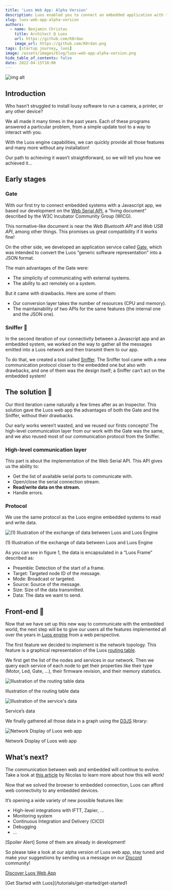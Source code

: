 ```yaml
---
title: 'Luos Web App: Alpha Version'
description: Luos enabled you to connect an embedded application with the outside world, this article takes place as an example of what you could do with it.
slug: luos-web-app-alpha-version
authors:
  - name: Benjamin Christau
    title: Architect @ Luos
    url: https://github.com/K0rdan
    image_url: https://github.com/K0rdan.png
tags: [startup journey, luos]
image: /assets/images/blog/luos-web-app-alpha-version.png
hide_table_of_contents: false
date: 2022-04-15T10:00
---
```


![img alt](/assets/images/blog/luos-web-app-alpha-version.png)

<h2> Introduction </h2>

Who hasn’t struggled to install lousy software to run a camera, a printer, or any other device?

<!--truncate-->

We all made it many times in the past years. Each of these programs answered a particular problem, from a simple update tool to a way to interact with you.

With the Luos engine capabilities, we can quickly provide all those features and many more without any installation!

Our path to achieving it wasn’t straightforward, so we will tell you how we achieved it...

<h2> Early stages </h2>

<h3> Gate </h3>

With our first try to connect embedded systems with a Javascript app, we based our development on the <a rel="external nofollow" href="https://developer.mozilla.org/en-US../Web/API/Web_Serial_API" target="_blank">Web Serial API</a>, a “living document” described by the W3C Incubator Community Group (WICG).

This normative-like document is near the _Web Bluetooth API_ and _Web USB API_, among other things. This promises us great compatibility if it works fine!

On the other side, we developed an application service called [Gate](/docs/tools/gate), which was intended to convert the Luos “generic software representation” into a JSON format.

The main advantages of the Gate were:

- The simplicity of communicating with external systems.
- The ability to act remotely on a system.

But it came with drawbacks. Here are some of them:

- Our conversion layer takes the number of resources (CPU and memory).
- The maintainability of two APIs for the same features (the internal one and the JSON one).

<h3> Sniffer 👃 </h3>

In the second iteration of our connectivity between a Javascript app and an embedded system, we worked on the way to gather all the messages emitted into a Luos network and then transmit them to our app.

To do that, we created a tool called [Sniffer](/docs/tools/monitoring#sniffer). The Sniffer tool came with a new communication protocol closer to the embedded one but also with drawbacks, and one of them was the design itself; a Sniffer can’t act on the embedded system!

<h2> The solution 📐 </h2>

Our third iteration came naturally a few times after as an Inspector. This solution gave the Luos web app the advantages of both the Gate and the Sniffer, without their drawbacks.

Our early works weren’t wasted, and we reused our firsts concepts! The high-level communication layer from our work with the Gate was the same, and we also reused most of our communication protocol from the Sniffer.

<h3> High-level communication layer </h3>

This part is about the implementation of the Web Serial API. This API gives us the ability to:

- Get the list of available serial ports to communicate with.
- Open/close the serial connection stream.
- **Read/write data on the stream.**
- Handle errors.

<h3> Protocol </h3>

We use the same protocol as the Luos engine embedded systems to read and write data.

![(1) Illustration of the exchange of data between Luos and Luos Engine](/assets/images/blog/web-app-protocol-luos.png)

(1) Illustration of the exchange of data between Luos and Luos Engine

As you can see in figure 1, the data is encapsulated in a “Luos Frame” described as:

- Preamble: Detection of the start of a frame.
- Target: Targeted node ID of the message.
- Mode: Broadcast or targeted.
- Source: Source of the message.
- Size: Size of the data transmitted.
- Data: The data we want to send.

<h2> Front-end 🌈 </h2>

Now that we have set up this new way to communicate with the embedded world, the next step will be to give our users all the features implemented all over the years in <a rel="external nofollow" href="https://github.com/Luos-io/luos_engine" target="_blank">Luos engine</a> from a web perspective.

The first feature we decided to implement is the network topology. This feature is a graphical representation of the Luos [routing table](/docs/tools/gate).

We first get the list of the nodes and services in our network. Then we query each service of each node to get their properties like their type (Motor, Led, Gate, ...), their firmware revision, and their memory statistics.

![Illustration of the routing table data](/assets/images/blog/routing-table-data-luos.png)

Illustration of the routing table data

![Illustration of the service's data](/assets/images/blog/service-data-luos.png)

Service’s data

We finally gathered all those data in a graph using the <a rel="external nofollow" href="https://observablehq.com/@d3/gallery" target="_blank">D3JS</a> library:

![Network Display of Luos web app](/assets/images/blog/network-display-luos.png)

Network Display of Luos web app

<h2> What’s next? </h2>

The communication between web and embedded will continue to evolve. Take a look at [this article](/2022-04-12-connect-electronic-outside.mdx) by Nicolas to learn more about how this will work!

Now that we solved the browser to embedded connection, Luos can afford web connectivity to any embedded devices.

It’s opening a wide variety of new possible features like:

- High-level integrations with IFTT, Zapier, ...
- Monitoring system
- Continuous Integration and Delivery (CICD)
- Debugging
- ...

\[Spoiler Alert\] Some of them are already in development!

So please take a look at our alpha version of Luos web app, stay tuned and make your suggestions by sending us a message on our <a rel="external nofollow" href="https://discord.gg/luos" target="_blank">Discord</a> community!

[Discover Luos Web App](https://app.luos.io/)

[Get Started with Luos](/tutorials/get-started/get-started1
